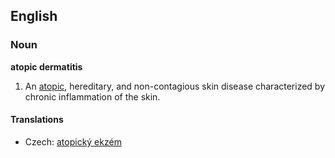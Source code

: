 ==English==
{{wikipedia}}
===Noun===
'''atopic dermatitis'''

# {{pathology}} An [[atopic]], hereditary, and non-contagious skin disease characterized by chronic inflammation of the skin.

====Translations====
{{trans-top|skin disease}}
*Czech: [[atopický ekzém]] {{m}}
{{trans-mid}}
{{trans-bottom}}